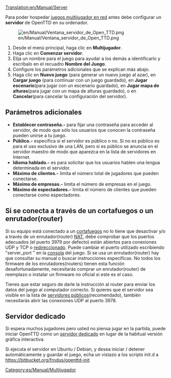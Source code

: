 [[Translation:en/Manual/Server]]

Para poder hospedar [[es/Manual/Multijugador|juegos multijugador en red]] antes debe configurar un '''servidor''' de OpenTTD en su ordenador.

[[File:en/Manual/Ventana servidor de Open TTD.png|right]]
#Desde el menú principal, haga clic en '''Multijugador'''.
#Haga clic en '''Comenzar servidor'''.
#Elija un nombre para el juego para ayudar a los demás a identificarlo y escríbalo en el recuadro '''Nombre del Juego'''.
#Configure los parámetros adicionales que se explican más abajo.
#Haga clic en '''Nuevo juego''' (para generar un nuevo juego al azar), en '''Cargar juego''' (para continuar con un juego guardado), en '''Jugar escenario'''(para jugar con un escenario guardado), en '''Jugar mapa de alturas'''(para jugar con un mapa de alturas guardado), o en '''Cancelar'''(para cancelar la configuración del servidor).

== Parámetros adicionales ==
*'''Establecer contraseña.-''' para fijar una contraseña para acceder al servidor, de modo que sólo los usuarios que conocen la contraseña pueden unirse a tu juego.
*'''Público.-''' especifica si el servidor es público o no. Si no es público es para el uso exclusivo de una LAN, pero si es público se anuncia en el servidor maestro de modo que aparezca en la lista de servidores en Internet.
*'''Idioma hablado.-''' es para solicitar que los usuarios hablen una lengua determinada en el servidor.
* '''Máximo de clientes.-''' limita el número total de jugadores que pueden conectarse.
*'''Máximo de empresas.-''' limita el número de empresas en el juego.
*'''Máximo de espectadores.-''' limita el número de clientes que pueden conectarse como espectadores.

==Si se conecta a través de un cortafuegos o un enrutador(router)==
Si su equipo está conectado a un [https://www.wikipedia.org/wiki/es:Cortafuegos_(informática) cortafuegos] no lo tiene que desactivar y/o a través de un enrutador(router) [https://www.wikipedia.org/wiki/es:Network_Address_Translation NAT], debe comprobar que los puertos adecuados (el puerto 3979 por defecto) están abiertos para conexiones UDP y TCP o [https://www.wikipedia.org/wiki/es:Redirección_de_puertos redireccionado]. Puede cambiar el puerto utilizado escribiendo "server_port <port>" en la [[es/Manual/Consola|consola]] del juego. Si se usa un enrutador(router) hay que consultar su manual o buscar instrucciones específicas. No todos los firmware de los enrutadores(routers) tienen esta función desafortunadamente, necesitarás comprar un enrutador(router) de reemplazo o instalar un firmware no oficial si este es el caso.

Tienes que estar seguro de darle la instrucción al router para enviar los datos del juego al computador correcto. Si quieres que el servidor sea visible en la lista de [http://www.openttd.org/en/servers servidores públicos](recomendado), también necesitarás abrir las conexiones UDP al puerto 3978.

==Servidor dedicado==
Si espera muchos jugadores pero usted no piensa jugar en la partida, puede iniciar OpenTTD como un [[es/Manual/Servidor dedicado|servidor dedicado]] en lugar de la habitual versión gráfica interactiva.

Si ejecuta el servidor en Ubuntu / Debian, y desea iniciar / detener automáticamente y guardar el juego, echa un vistazo a los scripts init.d a https://bitbucket.org/frodus/openttd-init

[[Category:es/Manual/Multijugador]]